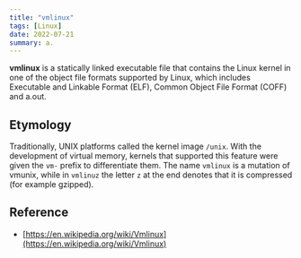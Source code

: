 ```yaml
---
title: "vmlinux"
tags: [Linux]
date: 2022-07-21
summary: a.
---
```


**vmlinux** is a statically linked executable file that contains the Linux
kernel in one of the object file formats supported by Linux, which includes
Executable and Linkable Format (ELF), Common Object File Format (COFF) and
a.out.

## Etymology

Traditionally, UNIX platforms called the kernel image `/unix`. With the
development of virtual memory, kernels that supported this feature were given
the `vm-` prefix to differentiate them. The name `vmlinux` is a mutation of
vmunix, while in `vmlinuz` the letter `z` at the end denotes that it is compressed
(for example gzipped).

## Reference

- [https://en.wikipedia.org/wiki/Vmlinux](https://en.wikipedia.org/wiki/Vmlinux)